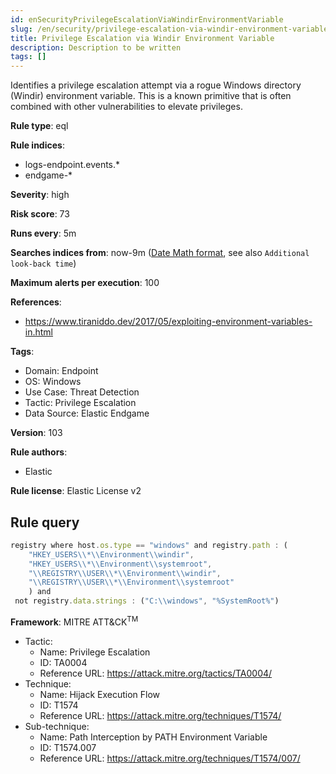 ```yaml
---
id: enSecurityPrivilegeEscalationViaWindirEnvironmentVariable
slug: /en/security/privilege-escalation-via-windir-environment-variable
title: Privilege Escalation via Windir Environment Variable
description: Description to be written
tags: []
---
```


<div id="privilege-escalation-via-windir-environment-variable"></div>

Identifies a privilege escalation attempt via a rogue Windows directory (Windir) environment variable. This is a known primitive that is often combined with other vulnerabilities to elevate privileges.

**Rule type**: eql

**Rule indices**: 

* logs-endpoint.events.*
* endgame-*

**Severity**: high

**Risk score**: 73

**Runs every**: 5m

**Searches indices from**: now-9m ([Date Math format](((ref))/common-options.html#date-math), see also <DocLink id="enSecurityRulesUiCreate" section="set-the-rules-schedule">`Additional look-back time`</DocLink>)

**Maximum alerts per execution**: 100

**References**: 

* https://www.tiraniddo.dev/2017/05/exploiting-environment-variables-in.html

**Tags**: 

* Domain: Endpoint
* OS: Windows
* Use Case: Threat Detection
* Tactic: Privilege Escalation
* Data Source: Elastic Endgame

**Version**: 103

**Rule authors**: 

* Elastic

**Rule license**: Elastic License v2

## Rule query

```js
registry where host.os.type == "windows" and registry.path : (
    "HKEY_USERS\\*\\Environment\\windir",
    "HKEY_USERS\\*\\Environment\\systemroot",
    "\\REGISTRY\\USER\\*\\Environment\\windir",
    "\\REGISTRY\\USER\\*\\Environment\\systemroot"
    ) and
 not registry.data.strings : ("C:\\windows", "%SystemRoot%")

```

**Framework**: MITRE ATT&CK<sup>TM</sup>

* Tactic:
    * Name: Privilege Escalation
    * ID: TA0004
    * Reference URL: https://attack.mitre.org/tactics/TA0004/
* Technique:
    * Name: Hijack Execution Flow
    * ID: T1574
    * Reference URL: https://attack.mitre.org/techniques/T1574/
* Sub-technique:
    * Name: Path Interception by PATH Environment Variable
    * ID: T1574.007
    * Reference URL: https://attack.mitre.org/techniques/T1574/007/


